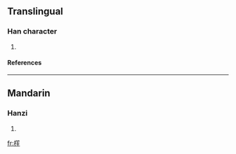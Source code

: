 ==Translingual==
===Han character===
{{Han char|rn=75|rad=木|as=11|sn=15|four=4891<sub>4</sub>|canj=木竹卜土 (DHYG)}}
# {{defn|Han|sort=木11}}
====References====
{{Han ref|kx=0551.110|dkj=15464|hdz=21280.100|uh=6A26|ud=27174|bh=E5EC|bd=58860}}

----
==Mandarin==
===Hanzi===
{{cmn-hanzi|pin=[[zhù]] (zhu4)|wg=chu<sup>4</sup>}}
# {{defn|Mandarin}}

[[fr:樦]]